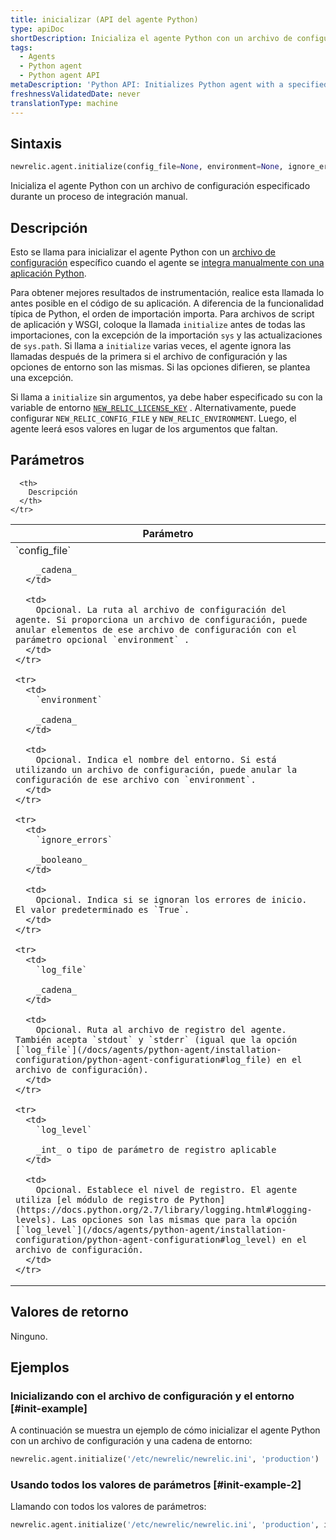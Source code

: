 ```yaml
---
title: inicializar (API del agente Python)
type: apiDoc
shortDescription: Inicializa el agente Python con un archivo de configuración especificado durante un proceso de integración manual.
tags:
  - Agents
  - Python agent
  - Python agent API
metaDescription: 'Python API: Initializes Python agent with a specified config file during the manual integration process.'
freshnessValidatedDate: never
translationType: machine
---
```


## Sintaxis

```py
newrelic.agent.initialize(config_file=None, environment=None, ignore_errors=None, log_file=None, log_level=None)
```

Inicializa el agente Python con un archivo de configuración especificado durante un proceso de integración manual.

## Descripción

Esto se llama para inicializar el agente Python con un [archivo de configuración](/docs/agents/python-agent/installation-configuration/python-agent-configuration#agent-configuration-file) específico cuando el agente se [integra manualmente con una aplicación Python](/docs/agents/python-agent/installation-configuration/python-agent-integration#manual-integration).

Para obtener mejores resultados de instrumentación, realice esta llamada lo antes posible en el código de su aplicación. A diferencia de la funcionalidad típica de Python, el orden de importación importa. Para archivos de script de aplicación y WSGI, coloque la llamada `initialize` antes de todas las importaciones, con la excepción de la importación `sys` y las actualizaciones de `sys.path`. Si llama a `initialize` varias veces, el agente ignora las llamadas después de la primera si el archivo de configuración y las opciones de entorno son las mismas. Si las opciones difieren, se plantea una excepción.

Si llama a `initialize` sin argumentos, ya debe haber especificado su <InlinePopover type="licenseKey"/>con la variable de entorno [`NEW_RELIC_LICENSE_KEY`](/docs/agents/python-agent/installation-configuration/python-agent-configuration#license_key) . Alternativamente, puede configurar `NEW_RELIC_CONFIG_FILE` y `NEW_RELIC_ENVIRONMENT`. Luego, el agente leerá esos valores en lugar de los argumentos que faltan.

## Parámetros

<table>
  <thead>
    <tr>
      <th width="25%">
        Parámetro
      </th>

      <th>
        Descripción
      </th>
    </tr>
  </thead>

  <tbody>
    <tr>
      <td>
        `config_file`

        _cadena_
      </td>

      <td>
        Opcional. La ruta al archivo de configuración del agente. Si proporciona un archivo de configuración, puede anular elementos de ese archivo de configuración con el parámetro opcional `environment` .
      </td>
    </tr>

    <tr>
      <td>
        `environment`

        _cadena_
      </td>

      <td>
        Opcional. Indica el nombre del entorno. Si está utilizando un archivo de configuración, puede anular la configuración de ese archivo con `environment`.
      </td>
    </tr>

    <tr>
      <td>
        `ignore_errors`

        _booleano_
      </td>

      <td>
        Opcional. Indica si se ignoran los errores de inicio. El valor predeterminado es `True`.
      </td>
    </tr>

    <tr>
      <td>
        `log_file`

        _cadena_
      </td>

      <td>
        Opcional. Ruta al archivo de registro del agente. También acepta `stdout` y `stderr` (igual que la opción [`log_file`](/docs/agents/python-agent/installation-configuration/python-agent-configuration#log_file) en el archivo de configuración).
      </td>
    </tr>

    <tr>
      <td>
        `log_level`

        _int_ o tipo de parámetro de registro aplicable
      </td>

      <td>
        Opcional. Establece el nivel de registro. El agente utiliza [el módulo de registro de Python](https://docs.python.org/2.7/library/logging.html#logging-levels). Las opciones son las mismas que para la opción [`log_level`](/docs/agents/python-agent/installation-configuration/python-agent-configuration#log_level) en el archivo de configuración.
      </td>
    </tr>
  </tbody>
</table>

## Valores de retorno

Ninguno.

## Ejemplos

### Inicializando con el archivo de configuración y el entorno [#init-example]

A continuación se muestra un ejemplo de cómo inicializar el agente Python con un archivo de configuración y una cadena de entorno:

```py
newrelic.agent.initialize('/etc/newrelic/newrelic.ini', 'production')
```

### Usando todos los valores de parámetros [#init-example-2]

Llamando con todos los valores de parámetros:

```py
newrelic.agent.initialize('/etc/newrelic/newrelic.ini', 'production', ignore_errors=False, log_file='/var/log/newrelic.log', log_level=logging.DEBUG)
```

